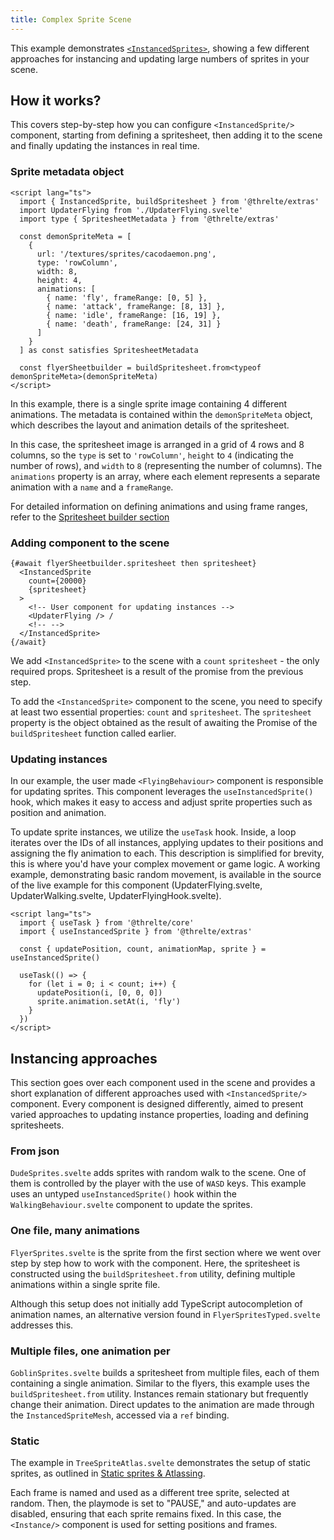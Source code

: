 ```yaml
---
title: Complex Sprite Scene
---
```



This example demonstrates [`<InstancedSprites>`](/reference/extras/instanced-sprite), showing
a few different approaches for instancing and updating large numbers of sprites in your scene.

<Example path="instancing/instanced-sprite-mania" />

## How it works?

This covers step-by-step how you can configure `<InstancedSprite/>` component, starting from defining a spritesheet, then adding it to the scene and finally updating the instances in real time.

### Sprite metadata object

```svelte title=Flyer.svelte
<script lang="ts">
  import { InstancedSprite, buildSpritesheet } from '@threlte/extras'
  import UpdaterFlying from './UpdaterFlying.svelte'
  import type { SpritesheetMetadata } from '@threlte/extras'

  const demonSpriteMeta = [
    {
      url: '/textures/sprites/cacodaemon.png',
      type: 'rowColumn',
      width: 8,
      height: 4,
      animations: [
        { name: 'fly', frameRange: [0, 5] },
        { name: 'attack', frameRange: [8, 13] },
        { name: 'idle', frameRange: [16, 19] },
        { name: 'death', frameRange: [24, 31] }
      ]
    }
  ] as const satisfies SpritesheetMetadata

  const flyerSheetbuilder = buildSpritesheet.from<typeof demonSpriteMeta>(demonSpriteMeta)
</script>
```

In this example, there is a single sprite image containing 4 different animations. The metadata is contained within the
`demonSpriteMeta` object, which describes the layout and animation details of the spritesheet.

In this case, the spritesheet image is arranged in a grid of 4 rows and 8 columns, so the `type` is set to `'rowColumn'`,
`height` to `4` (indicating the number of rows), and `width` to `8` (representing the number of columns).
The `animations` property is an array, where each element represents a separate animation with a `name` and a `frameRange`.

For detailed information on defining animations and using frame ranges, refer to the [Spritesheet builder section](/reference/extras/instanced-sprite#spritesheetmetadata)

### Adding component to the scene

```svelte title=Flyer.svelte
{#await flyerSheetbuilder.spritesheet then spritesheet}
  <InstancedSprite
    count={20000}
    {spritesheet}
  >
    <!-- User component for updating instances -->
    <UpdaterFlying /> /
    <!-- -->
  </InstancedSprite>
{/await}
```

We add `<InstancedSprite>` to the scene with a `count` `spritesheet` - the only required props. Spritesheet is a result of the promise from the previous step.

To add the `<InstancedSprite>` component to the scene, you need to specify at least two essential properties:
`count` and `spritesheet`. The `spritesheet` property is the object obtained as the result of awaiting the Promise of the `buildSpritesheet` function called earlier.

### Updating instances

In our example, the user made `<FlyingBehaviour>` component is responsible for updating sprites.
This component leverages the `useInstancedSprite()` hook, which makes it easy to access and
adjust sprite properties such as position and animation.

To update sprite instances, we utilize the `useTask` hook. Inside, a loop iterates over the IDs
of all instances, applying updates to their positions and assigning the fly animation to each.
This description is simplified for brevity, this is where you'd have your complex movement or game logic.
A working example, demonstrating basic random movement, is available in the source of the live example for this component
(UpdaterFlying.svelte, UpdaterWalking.svelte, UpdaterFlyingHook.svelte).

```svelte title=FlyingBehaviour.svelte
<script lang="ts">
  import { useTask } from '@threlte/core'
  import { useInstancedSprite } from '@threlte/extras'

  const { updatePosition, count, animationMap, sprite } = useInstancedSprite()

  useTask(() => {
    for (let i = 0; i < count; i++) {
      updatePosition(i, [0, 0, 0])
      sprite.animation.setAt(i, 'fly')
    }
  })
</script>
```

## Instancing approaches

This section goes over each component used in the scene and provides a short explanation of different approaches used with `<InstancedSprite/>` component.
Every component is designed differently, aimed to present varied approaches to updating instance properties, loading and defining spritesheets.

### From json

`DudeSprites.svelte` adds sprites with random walk to the scene. One of them is controlled by the player with the use of `WASD` keys.
This example uses an untyped `useInstancedSprite()` hook within the `WalkingBehaviour.svelte` component to update the sprites.

### One file, many animations

`FlyerSprites.svelte` is the sprite from the first section where we went over step by step how to work with the component.
Here, the spritesheet is constructed using the `buildSpritesheet.from` utility, defining multiple animations within a single sprite file.

Although this setup does not initially add TypeScript autocompletion of animation names, an alternative version found in
`FlyerSpritesTyped.svelte` addresses this.

### Multiple files, one animation per

`GoblinSprites.svelte` builds a spritesheet from multiple files, each of them containing a single animation. Similar to the
flyers, this example uses the `buildSpritesheet.from` utility.
Instances remain stationary but frequently change their animation. Direct updates to the animation are made through the `InstancedSpriteMesh`,
accessed via a `ref` binding.

### Static

The example in `TreeSpriteAtlas.svelte` demonstrates the setup of static sprites, as outlined in [Static sprites & Atlassing](/reference/extras/instanced-sprite#static-sprites--atlassing).

Each frame is named and used as a different tree sprite, selected at random. Then, the playmode is set to "PAUSE," and auto-updates are disabled,
ensuring that each sprite remains fixed. In this case, the `<Instance/>` component is used for setting positions and frames.
